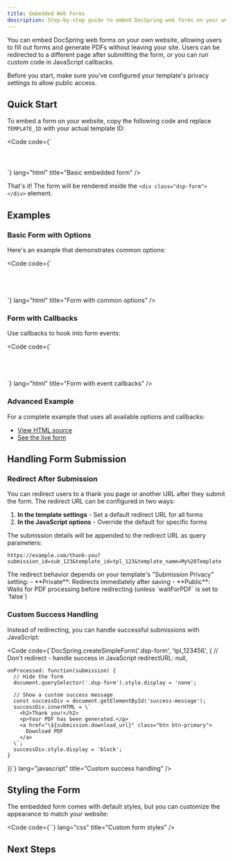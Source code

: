 ```yaml
---
title: Embedded Web Forms
description: Step-by-step guide to embed DocSpring web forms on your website
---
```



You can embed DocSpring web forms on your own website, allowing users to fill out forms and generate PDFs without leaving your site. Users can be redirected to a different page after submitting the form, or you can run custom code in JavaScript callbacks.

<Aside type="tip">
  Before you start, make sure you've configured your template's privacy settings
  to allow public access.
</Aside>

<LinkCard
  title="Configure Template Privacy Settings"
  href="/docs/forms/web-forms/#configure-template-privacy-settings"
  description="Learn how to set up your template for public access"
/>

## Quick Start

To embed a form on your website, copy the following code and replace `TEMPLATE_ID` with your actual template ID:

<Code code={`<link
    rel="stylesheet"
    href="https://cdn.docspring.com/embed/simple_form.v${getEmbedVersion('simple_form', 'css')}.css"
  />
  <script
    type="text/javascript"
    src="https://cdn.docspring.com/embed/simple_form.v${getEmbedVersion('simple_form')}.js"
  ></script>

<div class="dsp-form"></div>
<script>DocSpring.createSimpleForm('.dsp-form', 'TEMPLATE_ID')</script>`}
lang="html" title="Basic embedded form" />

That's it! The form will be rendered inside the `<div class="dsp-form"></div>` element.

## Examples

### Basic Form with Options

Here's an example that demonstrates common options:

<Code code={`<div class="dsp-form"></div>
  <script>
    DocSpring.createSimpleForm('.dsp-form', 'tpl_123456', {
      // Set default values for form fields
      defaultData: {
        name: 'John Smith',
        email: 'john@example.com'
      },

      // Add metadata to the submission
      metadata: {
        userId: '12345',
        source: 'website'
      },

      // Customize button labels
      submitButtonLabel: 'Generate PDF',
      clearButtonLabel: 'Reset Form',

      // Redirect after submission
      redirectURL: 'https://example.com/thank-you'
    })

</script>`} lang="html" title="Form with common options" />

### Form with Callbacks

Use callbacks to hook into form events:

<Code code={`<div class="dsp-form"></div>
  <script>
    DocSpring.createSimpleForm('.dsp-form', 'tpl_123456', {
      // Called when form is submitted
      onSubmit: function(formData) {
        console.log('Form submitted with data:', formData);
        // Track analytics event
        gtag('event', 'form_submit', {
          'event_category': 'engagement',
          'event_label': 'pdf_generation'
        });
      },

      // Called when form is saved
      onSave: function(submission) {
        console.log('Submission saved with ID:', submission.id);
      },

      // Called when PDF is ready (if Submission Privacy is "Public")
      onProcessed: function(submission) {
        console.log('PDF ready! Download URL:', submission.download_url);
        // Show custom success message
        alert('Your PDF is ready to download!');
      },

      // Called on error
      onError: function(response) {
        console.error('Error:', response);
        alert('An error occurred. Please try again.');
      }
    })

</script>`} lang="html" title="Form with event callbacks" />

### Advanced Example

For a complete example that uses all available options and callbacks:

- [View HTML source](https://docspring.com/embed_form_example?view_source=true)
- [See the live form](https://docspring.com/embed_form_example)

## Handling Form Submission

### Redirect After Submission

You can redirect users to a thank you page or another URL after they submit the form. The redirect URL can be configured in two ways:

1. **In the template settings** - Set a default redirect URL for all forms
2. **In the JavaScript options** - Override the default for specific forms

The submission details will be appended to the redirect URL as query parameters:

```
https://example.com/thank-you?submission_id=sub_123&template_id=tpl_123&template_name=My%20Template
```

<Aside type="note">
  The redirect behavior depends on your template's "Submission Privacy" setting:
  - **Private**: Redirects immediately after saving - **Public**: Waits for PDF
  processing before redirecting (unless `waitForPDF` is set to `false`)
</Aside>

### Custom Success Handling

Instead of redirecting, you can handle successful submissions with JavaScript:

<Code code={`DocSpring.createSimpleForm('.dsp-form', 'tpl_123456', {
    // Don't redirect - handle success in JavaScript
    redirectURL: null,

    onProcessed: function(submission) {
      // Hide the form
      document.querySelector('.dsp-form').style.display = 'none';

      // Show a custom success message
      const successDiv = document.getElementById('success-message');
      successDiv.innerHTML = \`
        <h2>Thank you!</h2>
        <p>Your PDF has been generated.</p>
        <a href="\${submission.download_url}" class="btn btn-primary">
          Download PDF
        </a>
      \`;
      successDiv.style.display = 'block';
    }

})`} lang="javascript" title="Custom success handling" />

## Styling the Form

The embedded form comes with default styles, but you can customize the appearance to match your website:

<Code code={`<style>
    /* Customize form container */
    .dsp-form {
      max-width: 600px;
      margin: 0 auto;
      padding: 20px;
    }

    /* Style form inputs */
    .dsp-form input[type="text"],
    .dsp-form textarea {
      border: 2px solid #007bff;
      border-radius: 4px;
    }

    /* Style submit button */
    .dsp-form button[type="submit"] {
      background-color: #28a745;
      border-color: #28a745;
      font-size: 18px;
      padding: 10px 30px;
    }

    /* Style clear button */
    .dsp-form button[type="button"] {
      background-color: #6c757d;
      border-color: #6c757d;
    }

</style>`} lang="css" title="Custom form styles" />

## Next Steps

<LinkCard
  title="Web Forms JavaScript API Reference"
  href="/docs/forms/js-libraries/web-forms-js/"
  description="Complete reference for all options and callbacks"
/>

<LinkCard
  title="Web Forms Changelog"
  href="/docs/changelogs/simple-forms-js/"
  description="Changelog entries for the Web Forms JavaScript library"
/>

<LinkCard
  title="Web Forms Documentation"
  href="/docs/forms/web-forms/"
  description="Learn about query parameters and advanced configuration"
/>
